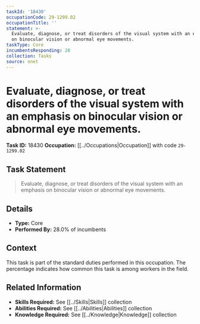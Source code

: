 ```yaml
---
taskId: '18430'
occupationCode: 29-1299.02
occupationTitle: ''
statement: >-
  Evaluate, diagnose, or treat disorders of the visual system with an emphasis
  on binocular vision or abnormal eye movements.
taskType: Core
incumbentsResponding: 28
collection: Tasks
source: onet
---
```

# Evaluate, diagnose, or treat disorders of the visual system with an emphasis on binocular vision or abnormal eye movements.

**Task ID:** 18430
**Occupation:** [[../Occupations|Occupation]] with code `29-1299.02`

## Task Statement

> Evaluate, diagnose, or treat disorders of the visual system with an emphasis on binocular vision or abnormal eye movements.

## Details

- **Type:** Core
- **Performed By:** 28.0% of incumbents

## Context

This task is part of the standard duties performed in this occupation. The percentage indicates how common this task is among workers in the field.

## Related Information

- **Skills Required:** See [[../Skills|Skills]] collection
- **Abilities Required:** See [[../Abilities|Abilities]] collection
- **Knowledge Required:** See [[../Knowledge|Knowledge]] collection
